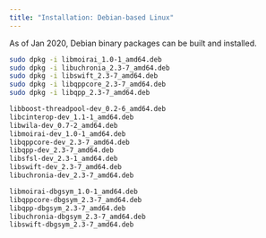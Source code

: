 ```yaml
---
title: "Installation: Debian-based Linux"
---
```


As of Jan 2020, Debian binary packages can be built and installed.

```sh
sudo dpkg -i libmoirai_1.0-1_amd64.deb
sudo dpkg -i libuchronia_2.3-7_amd64.deb
sudo dpkg -i libswift_2.3-7_amd64.deb
sudo dpkg -i libqppcore_2.3-7_amd64.deb
sudo dpkg -i libqpp_2.3-7_amd64.deb
```

```sh
libboost-threadpool-dev_0.2-6_amd64.deb
libcinterop-dev_1.1-1_amd64.deb
libwila-dev_0.7-2_amd64.deb
libmoirai-dev_1.0-1_amd64.deb
libqppcore-dev_2.3-7_amd64.deb
libqpp-dev_2.3-7_amd64.deb
libsfsl-dev_2.3-1_amd64.deb
libswift-dev_2.3-7_amd64.deb
libuchronia-dev_2.3-7_amd64.deb
```

```sh
libmoirai-dbgsym_1.0-1_amd64.deb
libqppcore-dbgsym_2.3-7_amd64.deb
libqpp-dbgsym_2.3-7_amd64.deb
libuchronia-dbgsym_2.3-7_amd64.deb
libswift-dbgsym_2.3-7_amd64.deb
```

